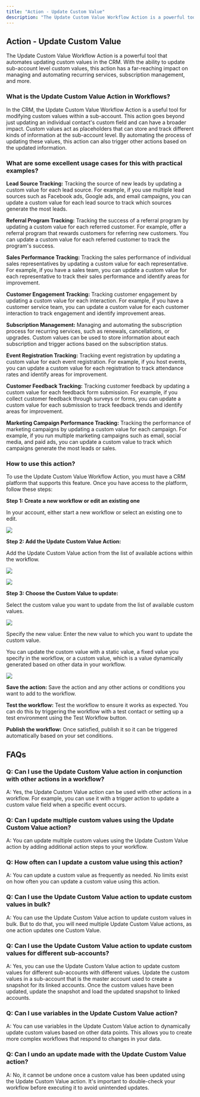 ```yaml
---
title: "Action - Update Custom Value"
description: "The Update Custom Value Workflow Action is a powerful tool that automates updating custom values in the CRM."
---
```

## Action - Update Custom Value 
The Update Custom Value Workflow Action is a powerful tool that automates updating custom values in the CRM. With the ability to update sub-account level custom values, this action has a far-reaching impact on managing and automating recurring services, subscription management, and more.

### What is the Update Custom Value Action in Workflows?

In the CRM, the Update Custom Value Workflow Action is a useful tool for modifying custom values within a sub-account. This action goes beyond just updating an individual contact's custom field and can have a broader impact. Custom values act as placeholders that can store and track different kinds of information at the sub-account level. By automating the process of updating these values, this action can also trigger other actions based on the updated information.

### What are some excellent usage cases for this with practical examples?

**Lead Source Tracking:**  Tracking the source of new leads by updating a custom value for each lead source. For example, if you use multiple lead sources such as Facebook ads, Google ads, and email campaigns, you can update a custom value for each lead source to track which sources generate the most leads.

**Referral Program Tracking:**  Tracking the success of a referral program by updating a custom value for each referred customer. For example, offer a referral program that rewards customers for referring new customers. You can update a custom value for each referred customer to track the program's success.

**Sales Performance Tracking:**  Tracking the sales performance of individual sales representatives by updating a custom value for each representative. For example, if you have a sales team, you can update a custom value for each representative to track their sales performance and identify areas for improvement.

**Customer Engagement Tracking:**  Tracking customer engagement by updating a custom value for each interaction. For example, if you have a customer service team, you can update a custom value for each customer interaction to track engagement and identify improvement areas.

**Subscription Management:**  Managing and automating the subscription process for recurring services, such as renewals, cancellations, or upgrades. Custom values can be used to store information about each subscription and trigger actions based on the subscription status.

**Event Registration Tracking:** Tracking event registration by updating a custom value for each event registration. For example, if you host events, you can update a custom value for each registration to track attendance rates and identify areas for improvement.

**Customer Feedback Tracking:** Tracking customer feedback by updating a custom value for each feedback form submission. For example, if you collect customer feedback through surveys or forms, you can update a custom value for each submission to track feedback trends and identify areas for improvement.

**Marketing Campaign Performance Tracking:**  Tracking the performance of marketing campaigns by updating a custom value for each campaign. For example, if you run multiple marketing campaigns such as email, social media, and paid ads, you can update a custom value to track which campaigns generate the most leads or sales.

### How to use this action?

To use the Update Custom Value Workflow Action, you must have a CRM platform that supports this feature. Once you have access to the platform, follow these steps:

**Step 1: Create a new workflow or edit an existing one**

In your account, either start a new workflow or select an existing one to edit.

![](https://s3.amazonaws.com/cdn.freshdesk.com/data/helpdesk/attachments/production/48295867348/original/xQs7llClx5QzENpzXFxcyM4FYbSIwtqPwQ.png?1683206987)

**Step 2: Add the Update Custom Value Action:**

Add the Update Custom Value action from the list of available actions within the workflow.

![](https://s3.amazonaws.com/cdn.freshdesk.com/data/helpdesk/attachments/production/48295869238/original/Idk_jXMvGcvmYE7xrX8WZl6ouE9djB0LBg.png?1683207217)
  
![](https://s3.amazonaws.com/cdn.freshdesk.com/data/helpdesk/attachments/production/48295869246/original/rbIApkQg2GeD9soXuW0cmWEPkBDBNrvz8w.png?1683207218)

**Step 3: Choose the Custom Value to update:**

Select the custom value you want to update from the list of available custom values.  

![](https://s3.amazonaws.com/cdn.freshdesk.com/data/helpdesk/attachments/production/48295869748/original/b78ASZQf7rqIM0vR3BSWTiwmMP0HZgFW0g.png?1683207275)

Specify the new value: Enter the new value to which you want to update the custom value.

You can update the custom value with a static value, a fixed value you specify in the workflow, or a custom value, which is a value dynamically generated based on other data in your workflow.

![](https://s3.amazonaws.com/cdn.freshdesk.com/data/helpdesk/attachments/production/48295831410/original/pIGPlZ0LA7qte2Noj3eI9UpTLjXQZ_zOLg.png?1683195076) 

**Save the action:** Save the action and any other actions or conditions you want to add to the workflow.

**Test the workflow:**  Test the workflow to ensure it works as expected. You can do this by triggering the workflow with a test contact or setting up a test environment using the Test Workflow button.

**Publish the workflow:**  Once satisfied, publish it so it can be triggered automatically based on your set conditions.

## FAQs

### Q: Can I use the Update Custom Value action in conjunction with other actions in a workflow?

A: Yes, the Update Custom Value action can be used with other actions in a workflow. For example, you can use it with a trigger action to update a custom value field when a specific event occurs.

### Q: Can I update multiple custom values using the Update Custom Value action?

A: You can update multiple custom values using the Update Custom Value action by adding additional action steps to your workflow.

### Q: How often can I update a custom value using this action?

A: You can update a custom value as frequently as needed. No limits exist on how often you can update a custom value using this action.

### Q: Can I use the Update Custom Value action to update custom values in bulk?

A: You can use the Update Custom Value action to update custom values in bulk. But to do that, you will need multiple Update Custom Value actions, as one action updates one Custom Value.

### Q: Can I use the Update Custom Value action to update custom values for different sub-accounts?

A: Yes, you can use the Update Custom Value action to update custom values for different sub-accounts with different values. Update the custom values in a sub-account that is the master account used to create a snapshot for its linked accounts. Once the custom values have been updated, update the snapshot and load the updated snapshot to linked accounts.

### Q: Can I use variables in the Update Custom Value action?

A: You can use variables in the Update Custom Value action to dynamically update custom values based on other data points. This allows you to create more complex workflows that respond to changes in your data.

### Q: Can I undo an update made with the Update Custom Value action?

A: No, it cannot be undone once a custom value has been updated using the Update Custom Value action. It's important to double-check your workflow before executing it to avoid unintended updates.